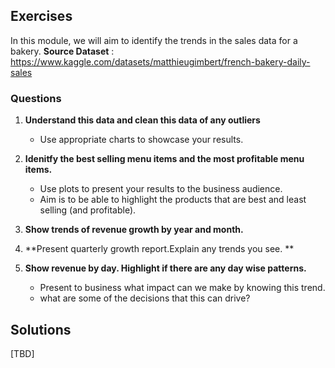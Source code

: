 ## Exercises

In this module, we will aim to identify the trends in the sales data for a bakery.
**Source Dataset** : https://www.kaggle.com/datasets/matthieugimbert/french-bakery-daily-sales

### Questions

1. **Understand this data and clean this data of any outliers**
   - Use appropriate charts to showcase your results.

2. **Idenitfy the best selling menu items and the most profitable menu items.**
   - Use plots to present your results to the business audience. 
   - Aim is to be able to highlight the products that are best and least selling (and profitable).
3. **Show trends of revenue growth by year and month.**
4. **Present quarterly growth report.Explain any trends you see. **
5. **Show revenue by day. Highlight if there are any day wise patterns.**
   - Present to business what impact can we make by knowing this trend.
   - what are some of the decisions that this can drive?

## Solutions

[TBD]